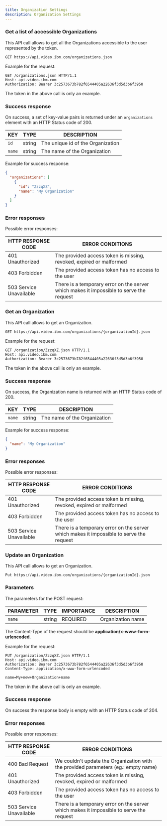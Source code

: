 ```yaml
---
title: Organization Settings
description: Organization Settings
---
```


### Get a list of accessible Organizations

This API call allows to get all the Organizations accessible to the user represented by the token.

```
GET https://api.video.ibm.com/organizations.json
```

Example for the request:

```
GET /organizations.json HTTP/1.1
Host: api.video.ibm.com
Authorization: Bearer 3c2573673b782f6544405a22636f3d5d3b6f3950
```

The token in the above call is only an example.

### Success response

On success, a set of key-value pairs is returned under an `organizations` element with an HTTP Status code of 200.

| KEY     | TYPE   | DESCRIPTION                                            |
| ------- | ------ | ------------------------------------------------------ |
| `id`    | string | The unique id of the Organization                      |
| `name`  | string | The name of the Organization                           |

Example for success response:

```json
{
  "organizations": [
    {
      "id": "ZzzqXZ",
      "name": "My Organization"
    }
  ]
}
```

### Error responses

Possible error responses:

| HTTP RESPONSE CODE      | ERROR CONDITIONS                                                                        |
| ----------------------- | --------------------------------------------------------------------------------------- |
| 401 Unauthorized        | The provided access token is missing, revoked, expired or malformed                     |
| 403 Forbidden           | The provided access token has no access to the user                                     |
| 503 Service Unavailable | There is a temporary error on the server which makes it impossible to serve the request |

### Get an Organization

This API call allows to get an Organization.

```
GET https://api.video.ibm.com/organizations/{organizationId}.json
```

Example for the request:

```
GET /organization/ZzzqXZ.json HTTP/1.1
Host: api.video.ibm.com
Authorization: Bearer 3c2573673b782f6544405a22636f3d5d3b6f3950
```

The token in the above call is only an example.

### Success response

On success, the Organization name is returned with an HTTP Status code of 200.

| KEY     | TYPE   | DESCRIPTION                                            |
| ------- | ------ | ------------------------------------------------------ |
| `name`  | string | The name of the Organization                           |

Example for success response:

```json
{
  "name": "My Organization"
}
```

### Error responses

Possible error responses:

| HTTP RESPONSE CODE      | ERROR CONDITIONS                                                                        |
| ----------------------- | --------------------------------------------------------------------------------------- |
| 401 Unauthorized        | The provided access token is missing, revoked, expired or malformed                     |
| 403 Forbidden           | The provided access token has no access to the user                                     |
| 503 Service Unavailable | There is a temporary error on the server which makes it impossible to serve the request |

### Update an Organization

This API call allows to get an Organization.

```
Put https://api.video.ibm.com/organizations/{organizationId}.json
```

### Parameters

The parameters for the POST request:

| PARAMETER   | TYPE   | IMPORTANCE | DESCRIPTION          |
| ----------- | ------ | ---------- | -------------------- |
| `name`      | string | REQUIRED   | Organization name    |

The Content-Type of the request should be **application/x-www-form-urlencoded**.

Example for the request:

```
PUT /organization/ZzzqXZ.json HTTP/1.1
Host: api.video.ibm.com
Authorization: Bearer 3c2573673b782f6544405a22636f3d5d3b6f3950
Content-Type: application/x-www-form-urlencoded

name=My+new+Organization+name
```

The token in the above call is only an example.

### Success response

On success the response body is empty with an HTTP Status code of 204.

### Error responses

Possible error responses:

| HTTP RESPONSE CODE      | ERROR CONDITIONS                                                                        |
| ----------------------- | --------------------------------------------------------------------------------------- |
| 400 Bad Request         | We couldn't update the Organization with the provided parameters (eg.: empty name)      |
| 401 Unauthorized        | The provided access token is missing, revoked, expired or malformed                     |
| 403 Forbidden           | The provided access token has no access to the user                                     |
| 503 Service Unavailable | There is a temporary error on the server which makes it impossible to serve the request |

